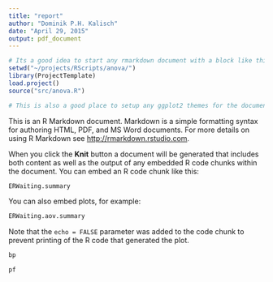 ```yaml
---
title: "report"
author: "Dominik P.H. Kalisch"
date: "April 29, 2015"
output: pdf_document
---
```


```r
# Its a good idea to start any rmarkdown document with a block like this one to set knit defaults, setup the bibliography, and so forth.
setwd("~/projects/RScripts/anova/")
library(ProjectTemplate)
load.project()
source("src/anova.R")

# This is also a good place to setup any ggplot2 themes for the document using ggplot2::theme_set()
```


This is an R Markdown document. Markdown is a simple formatting syntax for authoring HTML, PDF, and MS Word documents. For more details on using R Markdown see <http://rmarkdown.rstudio.com>.

When you click the **Knit** button a document will be generated that includes both content as well as the output of any embedded R code chunks within the document. You can embed an R code chunk like this:

```r
ERWaiting.summary
```

You can also embed plots, for example:

```r
ERWaiting.aov.summary
```

Note that the `echo = FALSE` parameter was added to the code chunk to prevent printing of the R code that generated the plot.

```r
bp
```

```r
pf
```
